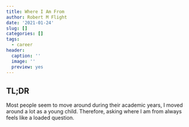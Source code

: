 ```yaml
---
title: Where I Am From
author: Robert M Flight
date: '2021-01-24'
slug: []
categories: []
tags:
  - career
header:
  caption: ''
  image: ''
  preview: yes
---
```


## TL;DR

Most people seem to move around during their academic years, I moved around a lot as a young child.
Therefore, asking where I am from always feels like a loaded question.

